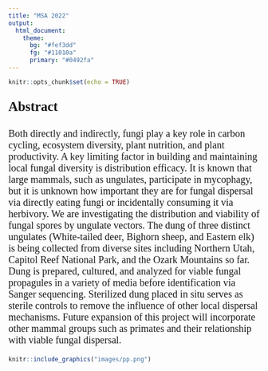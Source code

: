 ```yaml
---
title: "MSA 2022"
output: 
  html_document: 
    theme:
      bg: "#fef3dd"
      fg: "#11010a"
      primary: "#0492fa"
---
```


```r
knitr::opts_chunk$set(echo = TRUE)
```

<p style="font-family: times; font-size:20pt">
**Abstract**
</p>
<p style="font-family: times; font-size:15pt">
Both directly and indirectly, fungi play a key role in carbon cycling, ecosystem diversity, plant nutrition, and plant productivity. A key limiting factor in building and maintaining local fungal diversity is distribution efficacy.  It is known that large mammals, such as ungulates, participate in mycophagy, but it is unknown how important they are for fungal dispersal via directly eating fungi or incidentally consuming it via herbivory. We are investigating the distribution and viability of fungal spores by ungulate vectors. The dung of three distinct ungulates (White-tailed deer, Bighorn sheep, and Eastern elk) is being collected from diverse sites including Northern Utah, Capitol Reef National Park, and the Ozark Mountains so far. Dung is prepared, cultured, and analyzed for viable fungal propagules in a variety of media before identification via Sanger sequencing. Sterilized dung placed in situ serves as sterile controls to remove the influence of other local dispersal mechanisms. Future expansion of this project will incorporate other mammal groups such as primates and their relationship with viable fungal dispersal.
</p>
```r
knitr::include_graphics("images/pp.png")
```